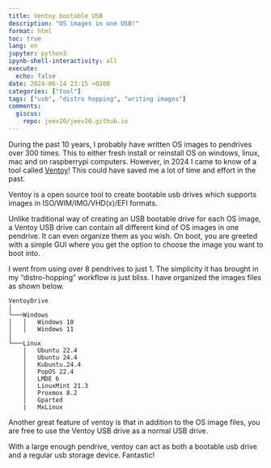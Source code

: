 ```yaml
---
title: Ventoy bootable USB
description: "OS images in one USB!"
format: html
toc: true
lang: en
jupyter: python3
ipynb-shell-interactivity: all
execute:
  echo: false
date: 2024-06-14 23:15 +0200
categories: ["tool"]
tags: ["usb", "distro hopping", "writing images"]
comments:
  giscus:
    repo: jeev20/jeev20.github.io
---
```



During the past 10 years, I probably have written OS images to pendrives over 300 times. This to either fresh install or reinstall OS on windows, linux, mac and on raspberrypi computers. However, in 2024 I came to know of a tool called [Ventoy](https://www.ventoy.net/en/index.html)! This could have saved me a lot of time and effort in the past. 

Ventoy is a open source tool to create bootable usb drives which supports images in ISO/WIM/IMG/VHD(x)/EFI formats. 

Unlike traditional way of creating an USB bootable drive for each OS image, a Ventoy USB drive can contain all different kind of OS images in one pendrive. It can even organize them as you wish. On boot, you are greeted with a simple GUI where you get the option to choose the image you want to boot into.

I went from using over 8 pendrives to just 1. The simplicity it has brought in my "distro-hopping" workflow is just bliss. I have organized the images files as shown below.


```
VentoyDrive  
│
└───Windows
│   │   Windows 10
│   │   Windows 11
│   
└───Linux
    │   Ubuntu 22.4
    │   Ubuntu 24.4
    │   Kubuntu.24.4
    │   PopOS 22.4
    │   LMDE 6
    │   LinuxMint 21.3
    │   Proxmox 8.2
    │   Gparted
    |   MxLinux

```

::: {.callout-note}
Another great feature of ventoy is that in addition to the OS image files, you are free to use the Ventoy USB drive as a normal USB drive. 

With a large enough pendrive, ventoy can act as both a bootable usb drive and a regular usb storage device. Fantastic!
:::